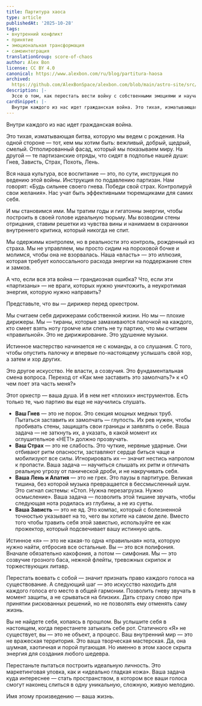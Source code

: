 ```yaml
---
title: Партитура хаоса
type: article
publishedAt: '2025-10-28'
tags:
- внутренний конфликт
- принятие
- эмоциональная трансформация
- самоинтеграция
translationGroup: score-of-chaos
author: Alex Bon
license: CC BY 4.0
canonical: https://www.alexbon.com/ru/blog/partitura-haosa
archived:
  https://github.com/AlexBonSpace/alexbon.com/blob/main/astro-site/src/content/posts/ru/articles/partitura-haosa.mdx
description: |-
  Эссе о том, как перестать вести войну с собственными эмоциями и научиться дирижировать их энергией, превращая хаос в живую гармонию.
cardSnippet: |-
  Внутри каждого из нас идет гражданская война. Это тихая, изматывающая битва, которую мы ведем с рождения. На одной стороне — тот, кем мы хотим быть: вежливый, добрый, щедрый, смелый. Отполированный фасад, который мы показываем миру. На другой — те партизанские отряды, что сидят в подполье нашей души: Гнев, Зависть, Страх, Похоть, Лень ...
---
```


Внутри каждого из нас идет гражданская война.

Это тихая, изматывающая битва, которую мы ведем с рождения. На одной стороне — тот, кем мы хотим быть: вежливый, добрый, щедрый, смелый. Отполированный фасад, который мы показываем миру. На другой — те партизанские отряды, что сидят в подполье нашей души: Гнев, Зависть, Страх, Похоть, Лень.

Вся наша культура, все воспитание — это, по сути, инструкция по ведению этой войны. Инструкция по подавлению партизан. Нам говорят: «Будь сильнее своего гнева. Победи свой страх. Контролируй свои желания». Нас учат быть эффективными тюремщиками для самих себя.

И мы становимся ими. Мы тратим годы и гигатонны энергии, чтобы построить в своей голове идеальную тюрьму. Мы возводим стены отрицания, ставим решетки из чувства вины и нанимаем в охранники внутреннего критика, который никогда не спит.

Мы одержимы контролем, но в реальности это контроль, рожденный из страха. Мы не управляем, мы просто сидим на пороховой бочке и молимся, чтобы она не взорвалась. Наша «власть» — это иллюзия, которая требует колоссального расхода энергии на поддержание стен и замков.

А что, если вся эта война — грандиозная ошибка? Что, если эти «партизаны» — не враги, которых нужно уничтожить, а неукротимая энергия, которую нужно направить?

Представьте, что вы — дирижер перед оркестром.

Мы считаем себя дирижерами собственной жизни. Но мы — плохие дирижеры. Мы — тираны, которые замахиваются палочкой на каждого, кто смеет взять ноту громче или спеть не ту партию, что мы считаем «правильной». Это не дирижирование. Это удушение музыки.

Истинное мастерство начинается не с команды, а со слушания. С того, чтобы опустить палочку и впервые по-настоящему услышать свой хор, а затем и хор других.

Это другое искусство. Не власти, а созвучия. Это фундаментальная смена вопроса. Переход от «Как мне заставить это замолчать?» к «О чем поет эта часть меня?»

Этот оркестр — ваша душа. И в нем нет «плохих» инструментов. Есть только те, чью партию вы еще не научились слушать.

- **Ваш Гнев** — это не порок. Это секция мощных медных труб. Пытаться заставить их замолчать — глупость. Их рев нужен, чтобы пробивать стены, защищать свои границы и заявлять о себе. Ваша задача — не заткнуть их, а указать, в какой момент их оглушительное «НЕТ!» должно прозвучать.
- **Ваш Страх** — это не слабость. Это чуткие, нервные ударные. Они отбивают ритм опасности, заставляют сердце биться чаще и мобилизуют все силы. Игнорировать их — значит нестись напролом к пропасти. Ваша задача — научиться слышать их ритм и отличать реальную угрозу от панической дроби, и не накручивать себя.
- **Ваша Лень и Апатия** — это не грех. Это паузы в партитуре. Великая тишина, без которой музыка превращается в бессмысленный шум. Это сигнал системы: «Стоп. Нужна перезагрузка. Нужно осмысление». Ваша задача — позволить этой тишине звучать, чтобы следующая нота родилась из глубины, а не из суеты.
- **Ваша Зависть** — это не яд. Это компас, который с болезненной точностью указывает на то, чего вы хотите на самом деле. Вместо того чтобы травить себя этой завистью, используйте ее как прожектор, который подсвечивает вашу истинную цель.

Истинное «я» — это не какая-то одна «правильная» нота, которую нужно найти, отбросив все остальные. Вы — это вся полифония. Вначале обязательно какофония, а потом — симфония. Мы — это созвучие грозного баса, нежной флейты, тревожных скрипок и торжествующих литавр.

Перестать воевать с собой — значит признать право каждого голоса на существование. А следующий шаг — это искусство находить для каждого голоса его место в общей гармонии. Позволить гневу звучать в момент защиты, а не срываться на близких. Дать страху слово при принятии рискованных решений, но не позволять ему отменять саму жизнь.

Вы не найдете себя, копаясь в прошлом. Вы услышите себя в настоящем, когда перестанете затыкать себе рот. Статичного «Я» не существует, вы — это не объект, а процесс. Ваш внутренний мир — это не вражеская территория. Это ваша творческая мастерская. Да, она шумная, хаотичная и порой пугающая. Но именно в этом хаосе скрыта энергия для создания любого шедевра.

Перестаньте пытаться построить идеальную личность. Это маркетинговая уловка, как и «идеально гладкая кожа». Ваша задача куда интереснее — стать пространством, в котором все ваши голоса смогут наконец слиться в одну уникальную, сложную, живую мелодию.

Имя этому произведению — ваша жизнь.

